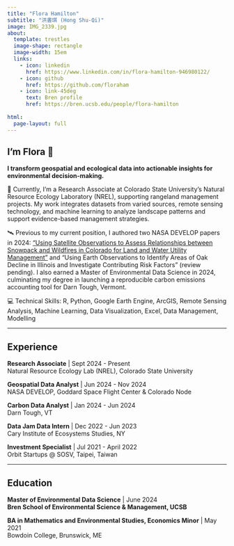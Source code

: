 ```yaml
---
title: "Flora Hamilton"
subtitle: "洪書琪 (Hong Shu-Qi)"
image: IMG_2339.jpg
about: 
  template: trestles
  image-shape: rectangle
  image-width: 15em
  links:
    - icon: linkedin
      href: https://www.linkedin.com/in/flora-hamilton-946980122/
    - icon: github
      href: https://github.com/floraham
    - icon: link-45deg
      text: Bren profile
      href: https://bren.ucsb.edu/people/flora-hamilton
      
html:
  page-layout: full
---
```


## I'm Flora 🌿

**I transform geospatial and ecological data into actionable insights for environmental decision-making.**

🐄 Currently, I'm a Research Associate at Colorado State University's Natural Resource Ecology Laboratory (NREL), supporting rangeland management projects. My work integrates datasets from varied sources, remote sensing technology, and machine learning to analyze landscape patterns and support evidence-based management strategies.

🛰️ Previous to my current position, I authored two NASA DEVELOP papers in 2024: ["Using Satellite Observations to Assess Relationships between Snowpack and Wildfires in Colorado for Land and Water Utility Management"](https://ntrs.nasa.gov/citations/20240009568) and "Using Earth Observations to Identify Areas of Oak Decline in Illinois and Investigate Contributing Risk Factors" (review pending). I also earned a Master of Environmental Data Science in 2024, culminating my degree in launching a reproducible carbon emissions accounting tool for Darn Tough, Vermont.

💻 Technical Skills: R, Python, Google Earth Engine, ArcGIS, Remote Sensing Analysis, Machine Learning, Data Visualization, Excel, Data Management, Modelling

------------------------------------------------------------------------

## Experience

**Research Associate** \| Sept 2024 - Present\
Natural Resource Ecology Lab (NREL), Colorado State University

**Geospatial Data Analyst** \| Jun 2024 - Nov 2024\
NASA DEVELOP, Goddard Space Flight Center & Colorado Node

**Carbon Data Analyst** \| Jan 2024 - Jun 2024\
Darn Tough, VT

**Data Jam Data Intern** \| Dec 2022 - Jun 2023\
Cary Institute of Ecosystems Studies, NY

**Investment Specialist** \| Jul 2021 - April 2022\
Orbit Startups \@ SOSV, Taipei, Taiwan

------------------------------------------------------------------------

## Education

**Master of Environmental Data Science** \| June 2024\
**Bren School of Environmental Science & Management, UCSB**\

**BA in Mathematics and Environmental Studies, Economics Minor** \| May 2021\
Bowdoin College, Brunswick, ME
